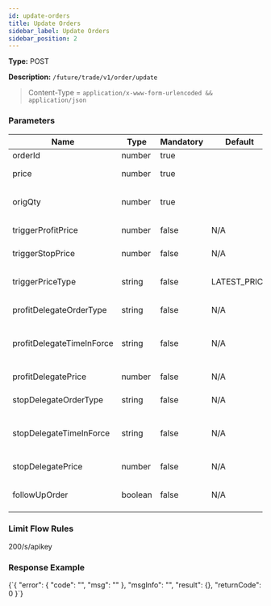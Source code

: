 ```yaml
---
id: update-orders
title: Update Orders
sidebar_label: Update Orders
sidebar_position: 2
---
```


**Type:** POST

**Description:** `/future/trade/v1/order/update`

> Content-Type = `application/x-www-form-urlencoded && application/json`

### Parameters

| Name | Type | Mandatory | Default | Description | Ranges |
| --- | --- | --- | --- | --- | --- |
| orderId | number | true |  | Order ID |  |
| price | number | true |  | Target price |  |
| origQty | number | true |  | Target quantity (cont) |  |
| triggerProfitPrice | number | false | N/A | Profit target price |  |
| triggerStopPrice | number | false | N/A | Stop-Loss price |  |
| triggerPriceType | string | false | LATEST_PRICE | Trigger price type | INDEX_PRICE; MARK_PRICE; LATEST_PRICE |
| profitDelegateOrderType | string | false | N/A | Take-Profit order type | LIMIT; MARKET |
| profitDelegateTimeInForce | string | false | N/A | Take-Profit order validity method | GTC; IOC; FOK; GTX |
| profitDelegatePrice | number | false | N/A | Take-Profit order price |  |
| stopDelegateOrderType | string | false | N/A | Stop-Loss order type | LIMIT; MARKET |
| stopDelegateTimeInForce | string | false | N/A | Stop-Loss order validity method | GTC; IOC; FOK; GTX |
| stopDelegatePrice | number | false | N/A | Stop-Loss order price |  |
| followUpOrder | boolean | false | N/A | If true, indicates chase order |  |

### Limit Flow Rules

200/s/apikey

### Response Example


<CodeBlock language="json" title="Response">
  {`{
  "error": {
    "code": "",
    "msg": ""
  },
  "msgInfo": "",
  "result": {},
  "returnCode": 0
}`}
</CodeBlock>
